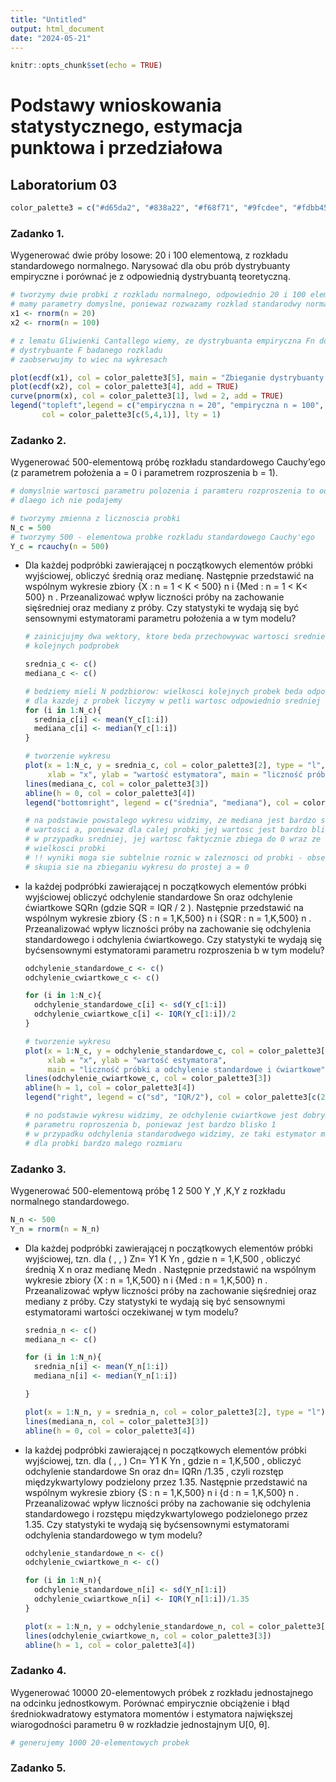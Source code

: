 ```yaml
---
title: "Untitled"
output: html_document
date: "2024-05-21"
---
```


```r
knitr::opts_chunk$set(echo = TRUE)
```

# Podstawy wnioskowania statystycznego, estymacja punktowa i przedziałowa

## Laboratorium 03

```r
color_palette3 = c("#d65da2", "#838a22", "#f68f71", "#9fcdee", "#fdbb45")
```

### Zadanko 1.

Wygenerować dwie próby losowe: 20 i 100 elementową, z rozkładu standardowego normalnego. Narysować dla obu prób dystrybuanty empiryczne i porównać je z odpowiednią dystrybuantą teoretyczną.

```r
# tworzymy dwie probki z rozkladu normalnego, odpowiednio 20 i 100 elementowe
# mamy parametry domyslne, poniewaz rozwazamy rozklad standarodwy normalny
x1 <- rnorm(n = 20)
x2 <- rnorm(n = 100)

# z lematu Gliwienki Cantallego wiemy, ze dystrybuanta empiryczna Fn dobrzy przybliza prawdziwa
# dystrybuante F badanego rozkladu
# zaobserwujmy to wiec na wykresach

plot(ecdf(x1), col = color_palette3[5], main = "Zbieganie dystrybuanty empirycznej do teoretycznej", ylab = "wartość dystrybuanty")
plot(ecdf(x2), col = color_palette3[4], add = TRUE)
curve(pnorm(x), col = color_palette3[1], lwd = 2, add = TRUE)
legend("topleft",legend = c("empiryczna n = 20", "empiryczna n = 100", "teoretyczna"), 
       col = color_palette3[c(5,4,1)], lty = 1)
```

### Zadanko 2.

Wygenerować 500-elementową próbę rozkładu standardowego Cauchy'ego (z parametrem położenia a = 0 i parametrem rozproszenia b = 1).

```r
# domyslnie wartosci parametru polozenia i paramteru rozproszenia to odpowiednio 0 i 1, 
# dlaego ich nie podajemy

# tworzymy zmienna z licznoscia probki
N_c = 500
# tworzymy 500 - elementowa probke rozkladu standardowego Cauchy'ego
Y_c = rcauchy(n = 500) 
```

-   Dla każdej podpróbki zawierającej n początkowych elementów próbki wyjściowej, obliczyć średnią oraz medianę. Następnie przedstawić na wspólnym wykresie zbiory {X : n = 1 \< K \< 500} n i {Med : n = 1 \< K\< 500} n . Przeanalizować wpływ liczności próby na zachowanie sięśredniej oraz mediany z próby. Czy statystyki te wydają się być sensownymi estymatorami parametru położenia a w tym modelu?

    ```r
    # zainicjujmy dwa wektory, ktore beda przechowywac wartosci sredniej i mediany dla 
    # kolejnych podprobek

    srednia_c <- c()
    mediana_c <- c()

    # bedziemy mieli N podzbiorow: wielkosci kolejnych probek beda odpowiednio od 1 do N
    # dla kazdej z probek liczymy w petli wartosc odpowiednio sredniej oraz mediany
    for (i in 1:N_c){
      srednia_c[i] <- mean(Y_c[1:i])
      mediana_c[i] <- median(Y_c[1:i])
    }

    # tworzenie wykresu 
    plot(x = 1:N_c, y = srednia_c, col = color_palette3[2], type = "l",
         xlab = "x", ylab = "wartość estymatora", main = "liczność próbki a średnia i mediana")
    lines(mediana_c, col = color_palette3[3])
    abline(h = 0, col = color_palette3[4])
    legend("bottomright", legend = c("średnia", "mediana"), col = color_palette3[2:3], lty = 1)

    # na podstawie powstalego wykresu widzimy, ze mediana jest bardzo sensownym estymatorem
    # wartosci a, poniewaz dla calej probki jej wartosc jest bardzo bliska 0
    # w przypadku sredniej, jej wartosc faktycznie zbiega do 0 wraz ze zwiekszaniem 
    # wielkosci probki
    # !! wyniki moga sie subtelnie roznic w zaleznosci od probki - obserwacja
    # skupia sie na zbieganiu wykresu do prostej a = 0
    ```

-   la każdej podpróbki zawierającej n początkowych elementów próbki wyjściowej obliczyć odchylenie standardowe Sn oraz odchylenie ćwiartkowe SQRn (gdzie SQR = IQR / 2 ). Następnie przedstawić na wspólnym wykresie zbiory {S : n = 1,K,500} n i {SQR : n = 1,K,500} n . Przeanalizować wpływ liczności próby na zachowanie się odchylenia standardowego i odchylenia ćwiartkowego. Czy statystyki te wydają się byćsensownymi estymatorami parametru rozproszenia b w tym modelu?

    ```r
    odchylenie_standardowe_c <- c()
    odchylenie_cwiartkowe_c <- c()

    for (i in 1:N_c){
      odchylenie_standardowe_c[i] <- sd(Y_c[1:i])
      odchylenie_cwiartkowe_c[i] <- IQR(Y_c[1:i])/2
    }

    # tworzenie wykresu 
    plot(x = 1:N_c, y = odchylenie_standardowe_c, col = color_palette3[2], type = "l",
         xlab = "x", ylab = "wartość estymatora", 
         main = "liczność próbki a odchylenie standardowe i ćwiartkowe")
    lines(odchylenie_cwiartkowe_c, col = color_palette3[3])
    abline(h = 1, col = color_palette3[4])
    legend("right", legend = c("sd", "IQR/2"), col = color_palette3[c(2,3)], lty = 1)

    # no podstawie wykresu widzimy, ze odchylenie cwiartkowe jest dobrym estymatorem
    # parametru roproszenia b, poniewaz jest bardzo blisko 1
    # w przypadku odchylenia standarodwego widzimy, ze taki estymator mialby sens jedynie
    # dla probki bardzo malego rozmiaru
    ```

### Zadanko 3.

Wygenerować 500-elementową próbę 1 2 500 Y ,Y ,K,Y z rozkładu normalnego standardowego.

```r
N_n <- 500
Y_n = rnorm(n = N_n)
```

-   Dla każdej podpróbki zawierającej n początkowych elementów próbki wyjściowej, tzn. dla ( , , ) Zn= Y1 K Yn , gdzie n = 1,K,500 , obliczyć średnią X n oraz medianę Medn . Następnie przedstawić na wspólnym wykresie zbiory {X : n = 1,K,500} n i {Med : n = 1,K,500} n . Przeanalizować wpływ liczności próby na zachowanie sięśredniej oraz mediany z próby. Czy statystyki te wydają się być sensownymi estymatorami wartości oczekiwanej w tym modelu?

    ```r
    srednia_n <- c()
    mediana_n <- c()

    for (i in 1:N_n){
      srednia_n[i] <- mean(Y_n[1:i])
      mediana_n[i] <- median(Y_n[1:i])
      
    }

    plot(x = 1:N_n, y = srednia_n, col = color_palette3[2], type = "l")
    lines(mediana_n, col = color_palette3[3])
    abline(h = 0, col = color_palette3[4])
    ```

-   la każdej podpróbki zawierającej n początkowych elementów próbki wyjściowej, tzn. dla ( , , ) Cn= Y1 K Yn , gdzie n = 1,K,500 , obliczyć odchylenie standardowe Sn oraz dn= IQRn /1.35 , czyli rozstęp międzykwartylowy podzielony przez 1.35. Następnie przedstawić na wspólnym wykresie zbiory {S : n = 1,K,500} n i {d : n = 1,K,500} n . Przeanalizować wpływ liczności próby na zachowanie się odchylenia standardowego i rozstępu międzykwartylowego podzielonego przez 1.35. Czy statystyki te wydają się byćsensownymi estymatorami odchylenia standardowego w tym modelu?

    ```r
    odchylenie_standardowe_n <- c()
    odchylenie_cwiartkowe_n <- c()

    for (i in 1:N_n){
      odchylenie_standardowe_n[i] <- sd(Y_n[1:i])
      odchylenie_cwiartkowe_n[i] <- IQR(Y_n[1:i])/1.35
    }

    plot(x = 1:N_n, y = odchylenie_standardowe_n, col = color_palette3[2], type = "l", ylim = c(0, 2))
    lines(odchylenie_cwiartkowe_n, col = color_palette3[3])
    abline(h = 1, col = color_palette3[4])
    ```

### Zadanko 4.

Wygenerować 10000 20-elementowych próbek z rozkładu jednostajnego na odcinku jednostkowym. Porównać empirycznie obciążenie i błąd średniokwadratowy estymatora momentów i estymatora największej wiarogodności parametru θ w rozkładzie jednostajnym U[0, θ].

```r
# generujemy 1000 20-elementowych probek

```

### Zadanko 5.
